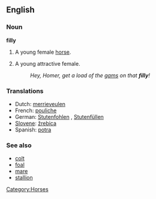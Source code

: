 ==English==

=== Noun ===
'''filly'''

#A young female [[horse]].
#{{obsolete}} A young attractive female.
#:''Hey, Homer, get a load of the [[gams]] on that '''filly'''!''

=== Translations ===
*Dutch: [[merrieveulen]] {{f}}
*French: [[pouliche]] {{f}}
*German: [[Stutenfohlen]] {{f}}, [[Stutenfüllen]] {{f}}
*[[Slovene]]: [[žrebica]] {{f}}
*Spanish: [[potra]] {{f}}

=== See also ===
*[[colt]]
*[[foal]]
*[[mare]]
*[[stallion]]

[[Category:Horses]]